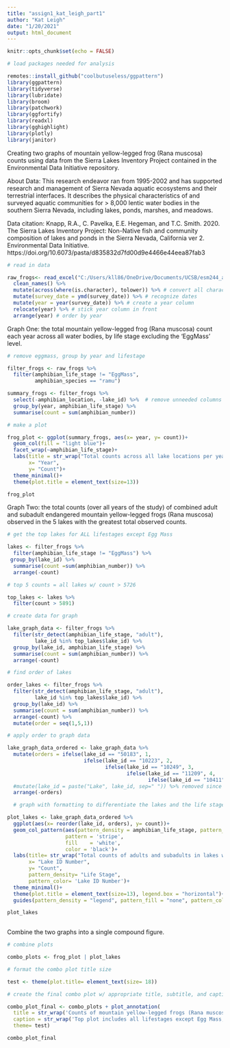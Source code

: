 ```yaml
---
title: "assign1_kat_leigh_part1"
author: "Kat Leigh"
date: "1/20/2021"
output: html_document
---
```


```r
knitr::opts_chunk$set(echo = FALSE)

# load packages needed for analysis

remotes::install_github("coolbutuseless/ggpattern")
library(ggpattern)
library(tidyverse)
library(lubridate)
library(broom)
library(patchwork)
library(ggfortify)
library(readxl)
library(gghighlight)
library(plotly)
library(janitor)

```
Creating two graphs of mountain yellow-legged frog (Rana muscosa) counts using data from the Sierra Lakes Inventory Project contained in the Environmental Data Initiative repository.

About Data: This research endeavor ran from 1995-2002 and has supported research and management of Sierra Nevada aquatic ecosystems and their terrestrial interfaces. It describes the physical characteristics of and surveyed aquatic communities for > 8,000 lentic water bodies in the southern Sierra Nevada, including lakes, ponds, marshes, and meadows.

Data citation: Knapp, R.A., C. Pavelka, E.E. Hegeman, and T.C. Smith. 2020. The Sierra Lakes Inventory Project: Non-Native fish and community composition of lakes and ponds in the Sierra Nevada, California ver 2. Environmental Data Initiative. https://doi.org/10.6073/pasta/d835832d7fd00d9e4466e44eea87fab3

```r
# read in data

raw_frogs<- read_excel("C:/Users/kll86/OneDrive/Documents/UCSB/esm244_assign1_kat_leigh/esm244_ass1/sierra_amphibians_esm244.xlsx") %>% 
  clean_names() %>% 
  mutate(across(where(is.character), tolower)) %>% # convert all characters to lowercase
  mutate(survey_date = ymd(survey_date)) %>% # recognize dates
  mutate(year = year(survey_date)) %>% # create a year column
  relocate(year) %>% # stick year column in front
  arrange(year) # order by year

```

Graph One: the total mountain yellow-legged frog (Rana muscosa) count each year across all water bodies, by life stage excluding the ‘EggMass’ level.

```r
# remove eggmass, group by year and lifestage

filter_frogs <- raw_frogs %>%
  filter(amphibian_life_stage != "EggMass",
         amphibian_species == "ramu")

summary_frogs <- filter_frogs %>%
  select(-amphibian_location, -lake_id) %>%  # remove unneeded columns
  group_by(year, amphibian_life_stage) %>% 
  summarise(count = sum(amphibian_number))

# make a plot

frog_plot <- ggplot(summary_frogs, aes(x= year, y= count))+
  geom_col(fill = "light blue")+
  facet_wrap(~amphibian_life_stage)+
  labs(title = str_wrap("Total counts across all lake locations per year for each lifestage", 30),
       x= "Year",
       y= "Count")+
  theme_minimal()+
  theme(plot.title = element_text(size=13))

frog_plot

```

Graph Two: the total counts (over all years of the study) of combined adult and subadult endangered mountain yellow-legged frogs (Rana muscosa) observed in the 5 lakes with the greatest total observed counts.

```r
# get the top lakes for ALL lifestages except Egg Mass

lakes <- filter_frogs %>%
  filter(amphibian_life_stage != "EggMass") %>% 
 group_by(lake_id) %>% 
  summarise(count =sum(amphibian_number)) %>% 
  arrange(-count) 

# top 5 counts = all lakes w/ count > 5726

top_lakes <- lakes %>% 
  filter(count > 5891)

# create data for graph

lake_graph_data <- filter_frogs %>% 
  filter(str_detect(amphibian_life_stage, "adult"),
         lake_id %in% top_lakes$lake_id) %>% 
  group_by(lake_id, amphibian_life_stage) %>% 
  summarise(count = sum(amphibian_number)) %>% 
  arrange(-count)

# find order of lakes

order_lakes <- filter_frogs %>% 
  filter(str_detect(amphibian_life_stage, "adult"),
         lake_id %in% top_lakes$lake_id) %>% 
  group_by(lake_id) %>% 
  summarise(count = sum(amphibian_number)) %>% 
  arrange(-count) %>%
  mutate(order = seq(1,5,1))

# apply order to graph data

lake_graph_data_ordered <- lake_graph_data %>% 
  mutate(orders = ifelse(lake_id == "50183", 1,
                         ifelse(lake_id == "10223", 2,
                                ifelse(lake_id == "10249", 3,
                                       ifelse(lake_id == "11209", 4,
                                              ifelse(lake_id == "10411", 5, 0)))))) %>% 
  #mutate(lake_id = paste("Lake", lake_id, sep=" ")) %>% removed since this makes the labels on the graph too long
  arrange(-orders)

  # graph with formatting to differentiate the lakes and the life stages

plot_lakes <- lake_graph_data_ordered %>% 
  ggplot(aes(x= reorder(lake_id, orders), y= count))+
  geom_col_pattern(aes(pattern_density = amphibian_life_stage, pattern_fill = as.factor(lake_id), pattern_color = as.factor(lake_id)),
                   pattern = 'stripe',
                   fill    = 'white',
                   color = 'black')+
  labs(title= str_wrap("Total counts of adults and subadults in lakes with highest frog abundance", 39),
       x= "Lake ID Number",
       y= "Count",
       pattern_density= "Life Stage",
       pattern_color= 'Lake ID Number')+
  theme_minimal()+
  theme(plot.title = element_text(size=13), legend.box = "horizontal")+
  guides(pattern_density = "legend", pattern_fill = "none", pattern_color = "none")

plot_lakes
  
```

Combine the two graphs into a single compound figure.

```r

# combine plots

combo_plots <- frog_plot | plot_lakes

# format the combo plot title size

test <- theme(plot.title= element_text(size= 18))

# create the final combo plot w/ appropriate title, subtitle, and caption sizes

combo_plot_final <- combo_plots + plot_annotation(
  title = str_wrap('Counts of mountain yellow-legged frogs (Rana muscosa) between 1995 and 2002', 60),
  caption = str_wrap('Top plot includes all lifestages except Egg Mass, and all lake locations. Lower plot contains only adult and subadult lifestages, and only counts for lakes where Rana muscosa are most abundant (i.e. where the total count at a lake exceeded 11 individuals). Lakes are given reference ID numbers in order to preserve confidentiality.', 130),
  theme= test)

combo_plot_final
  

```

